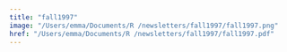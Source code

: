 ```yaml
---
title: "fall1997"
image: "/Users/emma/Documents/R /newsletters/fall1997/fall1997.png"
href: "/Users/emma/Documents/R /newsletters/fall1997/fall1997.pdf"
---
```

